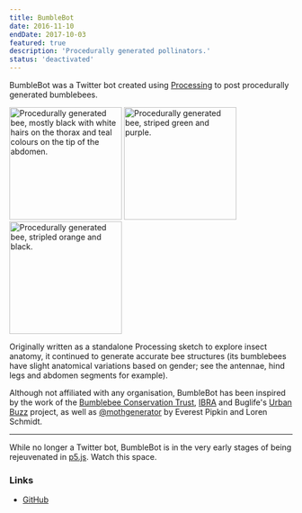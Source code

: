 ```yaml
---
title: BumbleBot
date: 2016-11-10
endDate: 2017-10-03
featured: true
description: 'Procedurally generated pollinators.'
status: 'deactivated'
---
```


BumbleBot was a Twitter bot created using [Processing](http://processing.org/) to post procedurally generated bumblebees.

<div class="gallery">
<Image class="small greyscale" alt="Procedurally generated bee, mostly black with white hairs on the thorax and teal colours on the tip of the abdomen." src={beeImg1} width="200" height="200" />
<Image class="small greyscale" alt="Procedurally generated bee, striped green and purple." src={beeImg2} width="200" height="200" />
<Image class="small greyscale" alt="Procedurally generated bee, stripled orange and black." src={beeImg3} width="200" height="200" />
</div>

Originally written as a standalone Processing sketch to explore insect anatomy, it continued to generate accurate bee structures (its bumblebees have slight anatomical variations based on gender; see the antennae, hind legs and abdomen segments for example).

Although not affiliated with any organisation, BumbleBot has been inspired by the work of the [Bumblebee Conservation Trust](http://bumblebeeconservation.org/), [IBRA](http://www.ibrabee.org.uk/) and Buglife's [Urban Buzz](https://www.buglife.org.uk/our-work/pollinator-projects/urban-buzz/) project, as well as [@mothgenerator](https://twitter.com/mothgenerator) by Everest Pipkin and Loren Schmidt.

***

While no longer a Twitter bot, BumbleBot is in the very early stages of being rejeuvenated in [p5.js](https://p5js.org). Watch this space.

### Links
- [GitHub](https://github.com/codemacabre/bumblebot)
